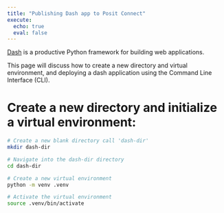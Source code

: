 ```yaml
---
title: "Publishing Dash app to Posit Connect"
execute: 
  echo: true
  eval: false
---
```


::: callout-note
[Dash](https://plotly.com/dash/) is a productive Python framework for building web applications.
:::

This page will discuss how to create a new directory and virtual environment, and deploying a dash application using the Command Line Interface (CLI).

# Create a new directory and initialize a virtual environment:

``` bash
# Create a new blank directory call 'dash-dir'
mkdir dash-dir

# Navigate into the dash-dir directory
cd dash-dir

# Create a new virtual environment
python -m venv .venv

# Activate the virtual environment
source .venv/bin/activate
```
